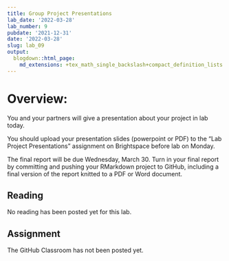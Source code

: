 ```yaml
---
title: Group Project Presentations
lab_date: '2022-03-28'
lab_number: 9
pubdate: '2021-12-31'
date: '2022-03-28'
slug: lab_09
output:
  blogdown::html_page:
    md_extensions: +tex_math_single_backslash+compact_definition_lists
---
```

# Overview:

You and your partners will give a presentation about your project in lab
today. 

You should upload your presentation slides (powerpoint or PDF) to 
the "Lab Project Presentations" assignment on Brightspace
before lab on Monday.

The final report will be due Wednesday, March 30. Turn in your final report
by committing and pushing your RMarkdown project to GitHub, including a final 
version of the report knitted to a PDF or Word document.

## Reading
No reading has been posted yet for this lab.

## Assignment

The GitHub Classroom has not been posted yet.
